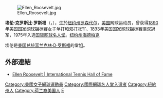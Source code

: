 [[File:Ellen_Roosevelt.jpg|thumb]]

'''埃伦·克罗斯比·罗斯福'''（{{lang-en|'''Ellen Crosby Roosevelt'''}}，{{bd|1868年|8月20日|1954年|9月26日|catIdx=R}}），生於[[纽约州|纽约州]][[罗森代尔_(纽约州)|罗森代尔]]，[[美国|美国]]网球运动员，曾获得[[1890年美国国家网球锦标赛|1890年美国国家网球锦标赛]]女子单打和双打冠军、[[1893年美国国家网球锦标赛|1893年美国国家网球锦标赛]]混双冠军，1975年入选[[国际网球名人堂|国际网球名人堂]]。[[纽约州|纽约州]][[海德帕克_(纽约州)|海德帕克]]

埃伦是[[美国总统|美国总统]][[富兰克林·D·罗斯福|富兰克林·D·罗斯福]]的堂姐。

== 外部連結 ==
* [https://web.archive.org/web/20141007213237/http://www.tennisfame.com/hall-of-famers/ellen-roosevelt Ellen Roosevelt | International Tennis Hall of Fame]

{{US-sport-bio-stub}}
{{tennis-bio-stub}}

{{Authority control}}
{{DEFAULTSORT:Roosevelt, Ellen}}
[[Category:美國女子網球運動員|Category:美國女子網球運動員]]
[[Category:國際網球名人堂入選者|Category:國際網球名人堂入選者]]
[[Category:紐約州人|Category:紐約州人]]
[[Category:荷兰裔美国人|Category:荷兰裔美国人]]
[[Category:罗斯福家族|E]]